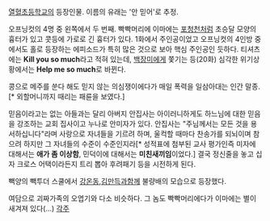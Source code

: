[[열혈초등학교]]의 등장인물. 이름의 유래는 '안 믿어'로 추정.

오프닝컷의 4명 중 왼쪽에서 두 번째. 빡빡머리에 이마에는 [[포청천]]처럼 초승달 모양의 흉터가 있고 콧등에 가로로 긴 흉터가 있다. 1화에서 주인공이었고 오프닝컷의 4인방 중에서도 홀로 등장하는 에피소드가 특히 많은 것으로 보아 핵심 주인공인 듯하다. 티셔츠에는 '''Kill you so much'''라고 적혀 있는데, [[백장미]]에게 쫓기는 등(20화) 심각한 위기상황에서는 '''Help me so much'''로 바뀐다.

콩으로 메주를 쑨다 해도 믿지 않는 의심쟁이에다가 매일 폭력을 일삼아대는 인간 말종.[* 외할머니까지 때리는 패륜을 보였다.]

믿음이라고는 없는 아들과는 달리 아버지 안집사는 아이러니하게도 하느님에 대한 믿음을 강조하는 교회 집사이고 누나로 안미자가 있다. 안집사는 "주님께서는 모든 것을 용서하십니다"라며 사랑으로 자녀들을 기르려 하며, 울컥할 때마다 찬송가를 되뇌이며 참으려 하지만 그 자녀들의 수준이 수준인지라[* 성적표에 첨부된 교사 평가인즉 미자에 대해서는 '''애가 좀 이상함''', 민덕이에 대해서는 '''미친새끼임'''이었다.] 결국 정신줄을 놓고 십자 크로스 어택이라든지 트리 뽑아 후려패기 등을 시전하게 된다. 

빽양의 빽투더 스쿨에서 [[강온동]],[[김만득]]과함께 불량배의 모습으로 등장했다.

여담으로 괴짜가족의 오엽기와 다소 비슷하다. 그 놈도 빡빡머리에다가 이마에는 별이 새겨져 있다(...)
[[각주]]

